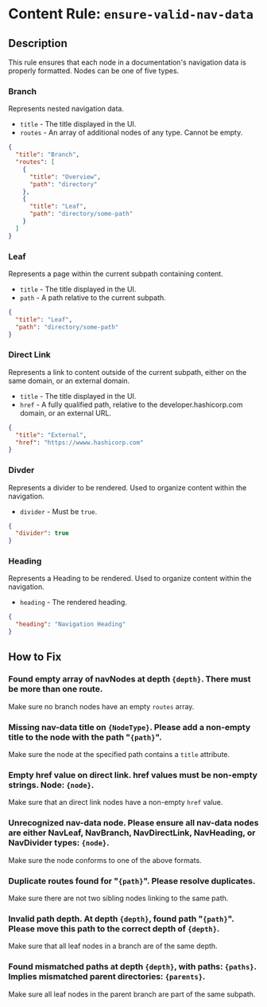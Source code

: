 # Content Rule: `ensure-valid-nav-data`

## Description

This rule ensures that each node in a documentation's navigation data is properly formatted. Nodes can be one of five types.

### Branch

Represents nested navigation data.

- `title` - The title displayed in the UI.
- `routes` - An array of additional nodes of any type. Cannot be empty.

```json
{
  "title": "Branch",
  "routes": [
    {
      "title": "Overview",
      "path": "directory"
    },
    {
      "title": "Leaf",
      "path": "directory/some-path"
    }
  ]
}
```

### Leaf

Represents a page within the current subpath containing content.

- `title` - The title displayed in the UI.
- `path` - A path relative to the current subpath.

```json
{
  "title": "Leaf",
  "path": "directory/some-path"
}
```

### Direct Link

Represents a link to content outside of the current subpath, either on the same domain, or an external domain.

- `title` - The title displayed in the UI.
- `href` - A fully qualified path, relative to the developer.hashicorp.com domain, or an external URL.

```json
{
  "title": "External",
  "href": "https://wwww.hashicorp.com"
}
```

### Divder

Represents a divider to be rendered. Used to organize content within the navigation.

- `divider` - Must be `true`.

```json
{
  "divider": true
}
```

### Heading

Represents a Heading to be rendered. Used to organize content within the navigation.

- `heading` - The rendered heading.

```json
{
  "heading": "Navigation Heading"
}
```

## How to Fix

### Found empty array of navNodes at depth `{depth}`. There must be more than one route.

Make sure no branch nodes have an empty `routes` array.

### Missing nav-data title on `{NodeType}`. Please add a non-empty title to the node with the path "`{path}`".

Make sure the node at the specified path contains a `title` attribute.

### Empty href value on direct link. href values must be non-empty strings. Node: `{node}`.

Make sure that an direct link nodes have a non-empty `href` value.

### Unrecognized nav-data node. Please ensure all nav-data nodes are either NavLeaf, NavBranch, NavDirectLink, NavHeading, or NavDivider types: `{node}`.

Make sure the node conforms to one of the above formats.

### Duplicate routes found for "`{path}`". Please resolve duplicates.

Make sure there are not two sibling nodes linking to the same path.

### Invalid path depth. At depth `{depth}`, found path "`{path}`". Please move this path to the correct depth of `{depth}`.

Make sure that all leaf nodes in a branch are of the same depth.

### Found mismatched paths at depth `{depth}`, with paths: `{paths}`. Implies mismatched parent directories: `{parents}`.

Make sure all leaf nodes in the parent branch are part of the same subpath.
